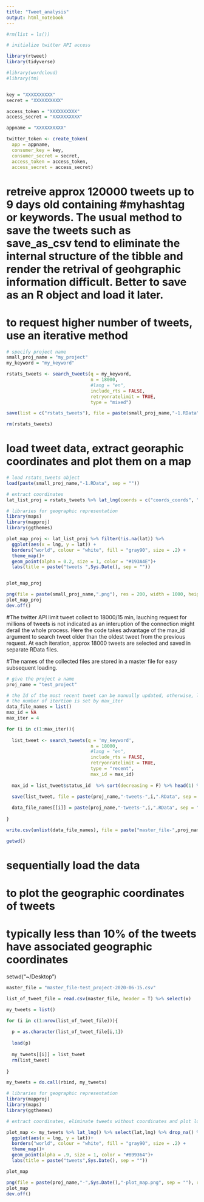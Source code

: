 ```yaml
---
title: "Tweet_analysis"
output: html_notebook
---
```


```r
#rm(list = ls())

# initialize twitter API access

library(rtweet)
library(tidyverse)

#library(wordcloud)
#library(tm)


key = "XXXXXXXXXX"
secret = "XXXXXXXXXX"

access_token = "XXXXXXXXXX"
access_secret = "XXXXXXXXXX"

appname = "XXXXXXXXXX"

twitter_token <- create_token(
  app = appname,
  consumer_key = key,
  consumer_secret = secret,
  access_token = access_token,
  access_secret = access_secret)

```

# retreive approx 120000 tweets up to 9 days old containing #myhashtag or keywords. The usual method to save the tweets such as save_as_csv tend to eliminate the internal structure of the tibble and render the retrival of geohgraphic information difficult. Better to save as an R object and load it later.

# to request higher number of tweets, use an iterative method

```r

# specify project name
small_proj_name = "my_project"
my_keyword = "my_keyword"

rstats_tweets <- search_tweets(q = my_keyword,
                               n = 18000,
                               #lang = "en",
                               include_rts = FALSE,
                               retryonratelimit = TRUE,
                               type = "mixed")

save(list = c("rstats_tweets"), file = paste(small_proj_name,"-1.RData", sep = ""))

rm(rstats_tweets)

```

# load tweet data, extract georaphic coordinates and plot them on a map
```r

# load rstats_tweets object
load(paste(small_proj_name,"-1.RData", sep = ""))

# extract coordinates
lat_list_proj = rstats_tweets %>% lat_lng(coords = c("coords_coords", "bbox_coords", "geo_coords")) %>% select(created_at,lng,lat)

# libraries for geographic representation
library(maps)
library(mapproj)
library(ggthemes)

plot_map_proj <- lat_list_proj %>% filter(!is.na(lat)) %>%
  ggplot(aes(x = lng, y = lat)) +
  borders("world", colour = "white", fill = "gray90", size = .2) +
  theme_map()+
  geom_point(alpha = 0.2, size = 1, color = "#193A4E")+
  labs(title = paste("tweets ",Sys.Date(), sep = ""))


plot_map_proj

png(file = paste(small_proj_name,".png"), res = 200, width = 1000, height = 800)
plot_map_proj
dev.off()

```



#The twitter API limit tweet collect to 18000/15 min, lauching request for millions of tweets is not indicated as an interuption of the connection might derail the whole process. Here the code takes advantage of the max_id argument to search tweet older than the oldest tweet from the previous request. At each iteration, approx 18000 tweets are selected and saved in separate RData files.

#The names of the collected files are stored in a master file for easy subsequent loading.

```r

# give the project a name
proj_name = "test_project"

# the Id of the most recent tweet can be manually updated, otherwise, leave NA
# the number of itertion is set by max_iter
data_file_names = list()
max_id = NA
max_iter = 4

for (i in c(1:max_iter)){
  
  list_tweet <- search_tweets(q = 'my_keyword',
                               n = 18000,
                               #lang = "en",
                               include_rts = FALSE,
                               retryonratelimit = TRUE,
                               type = "recent",
                               max_id = max_id)
  
  max_id = list_tweet$status_id  %>% sort(decreasing = F) %>% head(1) %>% as.character()

  save(list_tweet, file = paste(proj_name,"-tweets-",i,".RData", sep = ""))
  
  data_file_names[[i]] = paste(proj_name,"-tweets-",i,".RData", sep = "")
  
} 

write.csv(unlist(data_file_names), file = paste("master_file-",proj_name,"-",Sys.Date(),".csv", sep ="" ))

getwd()

```


# sequentially load the data 
# to plot the geographic coordinates of tweets
# typically less than 10% of the tweets have associated geographic coordinates

setwd("~/Desktop")

```r


master_file = "master_file-test_project-2020-06-15.csv"

list_of_tweet_file = read.csv(master_file, header = T) %>% select(x) 

my_tweets = list()

for (i in c(1:nrow(list_of_tweet_file))){
  
  p = as.character(list_of_tweet_file[i,1])
  
  load(p)
  
  my_tweets[[i]] = list_tweet
  rm(list_tweet)
  
}

my_tweets = do.call(rbind, my_tweets)

# libraries for geographic representation
library(mapproj)
library(maps)
library(ggthemes)

# extract coordinates, eliminate tweets without coordinates and plot location

plot_map <- my_tweets %>% lat_lng() %>% select(lat,lng) %>% drop_na() %>%
  ggplot(aes(x = lng, y = lat))+
  borders("world", colour = "white", fill = "gray90", size = .2) +
  theme_map()+
  geom_point(alpha = .9, size = 1, color = "#B99364")+
  labs(title = paste("tweets",Sys.Date(), sep = ""))

plot_map

```


```r
png(file = paste(proj_name,"-",Sys.Date(),"-plot_map.png", sep = ""), res = 200, width = 1000, height = 800)
plot_map
dev.off()
```







